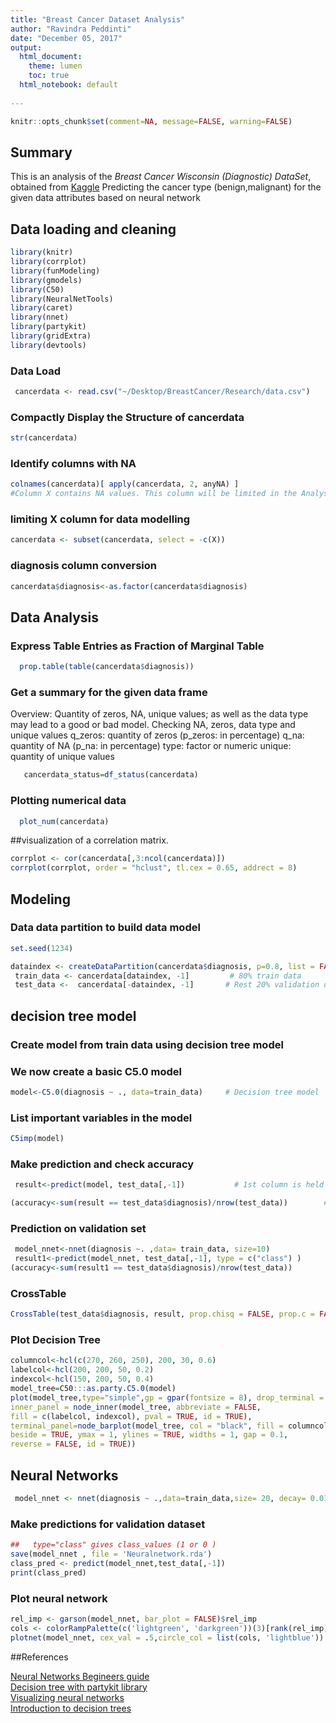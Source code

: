 ```yaml
---
title: "Breast Cancer Dataset Analysis"
author: "Ravindra Peddinti"
date: "December 05, 2017"
output:
  html_document: 
    theme: lumen
    toc: true
  html_notebook: default
  
---
```



```r
knitr::opts_chunk$set(comment=NA, message=FALSE, warning=FALSE)
```

## Summary

This is an analysis of the *Breast Cancer Wisconsin (Diagnostic) DataSet*, obtained from [Kaggle](https://www.kaggle.com/uciml/breast-cancer-wisconsin-data)
Predicting the cancer type (benign,malignant) for the given data attributes  based on neural network



## Data loading and cleaning

```r
library(knitr)
library(corrplot)
library(funModeling)
library(gmodels)
library(C50)
library(NeuralNetTools)
library(caret)
library(nnet)
library(partykit)
library(gridExtra)
library(devtools)
```


### Data Load
```r
 cancerdata <- read.csv("~/Desktop/BreastCancer/Research/data.csv")
```
                     
### Compactly Display the Structure of  cancerdata

```r
str(cancerdata)
```

### Identify columns with NA

```r
colnames(cancerdata)[ apply(cancerdata, 2, anyNA) ]
#Column X contains NA values. This column will be limited in the Analysis/Modelling dataset.
```
### limiting  X column for data modelling
```r
cancerdata <- subset(cancerdata, select = -c(X))
```

### diagnosis column conversion
```r
cancerdata$diagnosis<-as.factor(cancerdata$diagnosis) 
```

## Data Analysis
### Express Table Entries as Fraction of Marginal Table
```r
  prop.table(table(cancerdata$diagnosis))
```
### Get a summary for the given data frame 
                
  Overview: Quantity of zeros, NA, unique values; as well as the data type may  lead to a good or bad model. 
  Checking NA, zeros, data type and unique values
  q_zeros: quantity of zeros (p_zeros: in percentage)
  q_na: quantity of NA (p_na: in percentage)
  type: factor or numeric
  unique: quantity of unique values

```r
   cancerdata_status=df_status(cancerdata)
```
### Plotting numerical data
```r
  plot_num(cancerdata)
```

##visualization of a correlation matrix.

```r
corrplot <- cor(cancerdata[,3:ncol(cancerdata)])
corrplot(corrplot, order = "hclust", tl.cex = 0.65, addrect = 8)
```


## Modeling  

### Data data partition to build data model 
                   
```r
set.seed(1234)

dataindex <- createDataPartition(cancerdata$diagnosis, p=0.8, list = FALSE)   # 80:20 data partition
 train_data <- cancerdata[dataindex, -1]         # 80% train data
 test_data <-  cancerdata[-dataindex, -1]       # Rest 20% validation data
```

## decision tree model 
### Create model from train data using decision tree model 
### We now create a basic C5.0 model
```r
model<-C5.0(diagnosis ~ ., data=train_data)     # Decision tree model  We use DEFAULT parameter values
```
### List important variables in the model
 ```r
 C5imp(model)
 ```
### Make prediction and check accuracy
```r
 result<-predict(model, test_data[,-1])           # 1st column is held back. It is diagnosis 
```
```r
(accuracy<-sum(result == test_data$diagnosis)/nrow(test_data))        # decision tree Accuracy
```
###   Prediction on validation set
```r
 model_nnet<-nnet(diagnosis ~. ,data= train_data, size=10)
 result1<-predict(model_nnet, test_data[,-1], type = c("class") )       # Prediction on validation set
(accuracy<-sum(result1 == test_data$diagnosis)/nrow(test_data))        # nnet Accuracy
```

### CrossTable
```r
CrossTable(test_data$diagnosis, result, prop.chisq = FALSE, prop.c = FALSE, prop.r = FALSE, dnn = c("Actual","Predicted "))
```

### Plot Decision Tree
```r
columncol<-hcl(c(270, 260, 250), 200, 30, 0.6)
labelcol<-hcl(200, 200, 50, 0.2)
indexcol<-hcl(150, 200, 50, 0.4)
model_tree=C50:::as.party.C5.0(model)
plot(model_tree,type="simple",gp = gpar(fontsize = 8), drop_terminal = TRUE, tnex=1,
inner_panel = node_inner(model_tree, abbreviate = FALSE,
fill = c(labelcol, indexcol), pval = TRUE, id = TRUE),
terminal_panel=node_barplot(model_tree, col = "black", fill = columncol[c(1,2,4)], 
beside = TRUE, ymax = 1, ylines = TRUE, widths = 1, gap = 0.1,
reverse = FALSE, id = TRUE))
```
                                
                                

    
## Neural Networks
```r
 model_nnet <- nnet(diagnosis ~ .,data=train_data,size= 20, decay= 0.01, rang=0.6,trace=TRUE,maxit=200 )
```
### Make predictions for validation dataset

```r
##   type="class" gives class_values (1 or 0 )
save(model_nnet , file = 'Neuralnetwork.rda')
class_pred <- predict(model_nnet,test_data[,-1])
print(class_pred)
```


###  Plot neural network
```r
rel_imp <- garson(model_nnet, bar_plot = FALSE)$rel_imp
cols <- colorRampPalette(c('lightgreen', 'darkgreen'))(3)[rank(rel_imp)]
plotnet(model_nnet, cex_val = .5,circle_col = list(cols, 'lightblue'))
```

##References

| <a href="https://www.kdnuggets.com/2016/08/begineers-guide-neural-networks-r.html">Neural Networks Begineers guide</a>
| <a href="https://rmanic.wordpress.com/2016/05/19/creating-a-well-formatted-decision-tree-with-partykit-and-listing-the-rules-of-the-nodes/">Decision tree with partykit library</a>
| <a href="https://beckmw.wordpress.com/tag/neural-network/">Visualizing neural networks</a>
| <a href="https://eight2late.wordpress.com/2016/02/16/a-gentle-introduction-to-decision-trees-using-r/">Introduction to decision trees</a>




